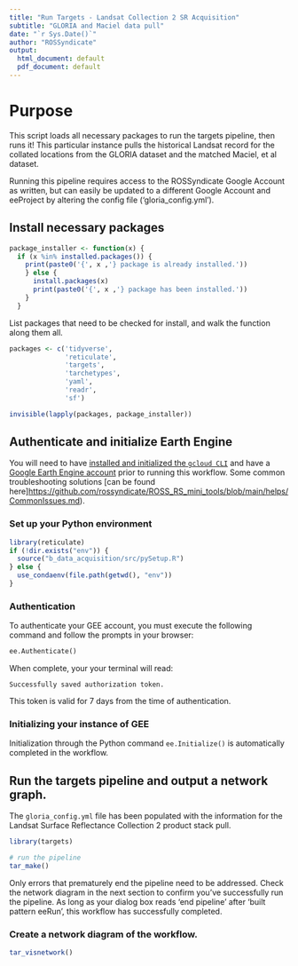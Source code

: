 ```yaml
---
title: "Run Targets - Landsat Collection 2 SR Acquisition"
subtitle: "GLORIA and Maciel data pull"
date: "`r Sys.Date()`"
author: "ROSSyndicate"
output:
  html_document: default
  pdf_document: default
---
```


# Purpose

This script loads all necessary packages to run the targets pipeline, then runs it! This particular instance pulls the historical Landsat record for the collated locations from the GLORIA dataset and the matched Maciel, et al dataset.

Running this pipeline requires access to the ROSSyndicate Google Account as written, but can easily be updated to a different Google Account and eeProject by altering the config file ('gloria_config.yml').

## Install necessary packages

```r
package_installer <- function(x) {
  if (x %in% installed.packages()) {
    print(paste0('{', x ,'} package is already installed.'))
    } else {
      install.packages(x)
      print(paste0('{', x ,'} package has been installed.'))
    }
  }
```

List packages that need to be checked for install, and walk the function along them all.

```r
packages <- c('tidyverse',
              'reticulate',
              'targets',
              'tarchetypes',
              'yaml',
              'readr',
              'sf')

invisible(lapply(packages, package_installer))
```

## Authenticate and initialize Earth Engine

You will need to have [installed and initialized the `gcloud CLI`](https://cloud.google.com/sdk/docs/install) and have a [Google Earth Engine account](https://code.earthengine.google.com/register) prior to running this workflow. Some common troubleshooting solutions [can be found here]<https://github.com/rossyndicate/ROSS_RS_mini_tools/blob/main/helps/CommonIssues.md>).

### Set up your Python environment

```r
library(reticulate)
if (!dir.exists("env")) {
  source("b_data_acquisition/src/pySetup.R")
} else {
  use_condaenv(file.path(getwd(), "env"))
}
```

### Authentication

To authenticate your GEE account, you must execute the following command and follow the prompts in your browser:

```python
ee.Authenticate()
```

When complete, your your terminal will read:

`Successfully saved authorization token.`

This token is valid for 7 days from the time of authentication.

### Initializing your instance of GEE

Initialization through the Python command `ee.Initialize()` is automatically completed in the workflow.

## Run the targets pipeline and output a network graph.

The `gloria_config.yml` file has been populated with the information for the Landsat Surface Reflectance Collection 2 product stack pull.

```r
library(targets)

# run the pipeline
tar_make()
```

Only errors that prematurely end the pipeline need to be addressed. Check the network diagram in the next section to confirm you've successfully run the pipeline. As long as your dialog box reads 'end pipeline' after 'built pattern eeRun', this workflow has successfully completed.

### Create a network diagram of the workflow.

```r
tar_visnetwork()
```
